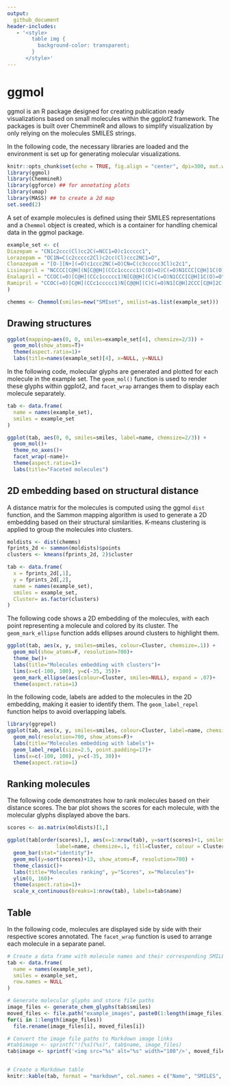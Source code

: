 ```yaml
---
output:
  github_document
header-includes:
   - '<style>
        table img {
          background-color: transparent;
        }
      </style>'
---
```


# ggmol

ggmol is an R package designed for creating publication ready visualizations based on small molecules within the ggplot2 framework. The packages is built over ChemmineR and allows to simplify visualization by only relying on the molecules SMILES strings.

In the following code, the necessary libraries are loaded and the environment is set up for generating molecular visualizations.

```r
knitr::opts_chunk$set(echo = TRUE, fig.align = "center", dpi=300, out.width = 600)
library(ggmol)
library(ChemmineR)
library(ggforce) ## for annotating plots
library(umap)
library(MASS) ## to create a 2d map
set.seed(2)
```

A set of example molecules is defined using their SMILES representations and a `Chemmol` object is created, which is a container for handling chemical data in the ggmol package.

```r
example_set <- c(
Diazepam = "CN1c2ccc(Cl)cc2C(=NCC1=O)c1ccccc1",
Lorazepam = "OC1N=C(c2ccccc2Cl)c2cc(Cl)ccc2NC1=O",
Clonazepam = "[O-][N+](=O)c1ccc2NC(=O)CN=C(c3ccccc3Cl)c2c1",
Lisinopril = "NCCCC[C@H](N[C@@H](CCc1ccccc1)C(O)=O)C(=O)N1CCC[C@H]1C(O)=O",
Enalapril = "CCOC(=O)[C@H](CCc1ccccc1)N[C@@H](C)C(=O)N1CCC[C@H]1C(O)=O",
Ramipril = "CCOC(=O)[C@H](CCc1ccccc1)N[C@@H](C)C(=O)N1[C@H]2CCC[C@H]2C[C@H]1C(O)=O"
)

chemms <- Chemmol(smiles=new("SMIset", smilist=as.list(example_set)))
```

## Drawing structures

```r
ggplot(mapping=aes(0, 0, smiles=example_set[4], chemsize=2/3)) +
  geom_mol(show_atoms=T)+
  theme(aspect.ratio=1)+
  labs(title=names(example_set)[4], x=NULL, y=NULL)
```


In the following code, molecular glyphs are generated and plotted for each molecule in the example set. The `geom_mol()` function is used to render these glyphs within ggplot2, and `facet_wrap` arranges them to display each molecule separately.

```r
tab <- data.frame(
  name = names(example_set),
  smiles = example_set
)

ggplot(tab, aes(0, 0, smiles=smiles, label=name, chemsize=2/3)) +
  geom_mol()+
  theme_no_axes()+
  facet_wrap(~name)+
  theme(aspect.ratio=1)+
  labs(title="Faceted molecules")
```

## 2D embedding based on structural distance

A distance matrix for the molecules is computed using the ggmol `dist` function, and the Sammon mapping algorithm is used to generate a 2D embedding based on their structural similarities. K-means clustering is applied to group the molecules into clusters.

```r
moldists <- dist(chemms)
fprints_2d <- sammon(moldists)$points
clusters <- kmeans(fprints_2d, 2)$cluster

tab <- data.frame(
  x = fprints_2d[,1],
  y = fprints_2d[,2],
  name = names(example_set),
  smiles = example_set,
  Cluster= as.factor(clusters)
)
```


The following code shows a 2D embedding of the molecules, with each point representing a molecule and colored by its cluster. The `geom_mark_ellipse` function adds ellipses around clusters to highlight them.

```r
ggplot(tab, aes(x, y, smiles=smiles, colour=Cluster, chemsize=.1)) +
  geom_mol(show_atoms=F, resolution=700)+
  theme_bw()+
  labs(title="Molecules embedding with clusters")+
  lims(x=c(-100, 100), y=c(-35, 35))+
  geom_mark_ellipse(aes(colour=Cluster, smiles=NULL), expand = .07)+
  theme(aspect.ratio=1)
```

In the following code, labels are added to the molecules in the 2D embedding, making it easier to identify them. The `geom_label_repel` function helps to avoid overlapping labels.

```r
library(ggrepel)
ggplot(tab, aes(x, y, smiles=smiles, colour=Cluster, label=name, chemsize=.08)) +
  geom_mol(resolution=700, show_atoms=F)+
  labs(title="Molecules embedding with labels")+
  geom_label_repel(size=2.5, point.padding=17)+
  lims(x=c(-100, 100), y=c(-35, 30))+
  theme(aspect.ratio=1)
```

## Ranking molecules

The following code demonstrates how to rank molecules based on their distance scores. The bar plot shows the scores for each molecule, with the molecular glyphs displayed above the bars.

```r
scores <- as.matrix(moldists)[1,]

ggplot(tab[order(scores),], aes(x=1:nrow(tab), y=sort(scores)+1, smiles=smiles,
                label=name, chemsize=.1, fill=Cluster, colour = Cluster)) +
  geom_bar(stat="identity")+
  geom_mol(y=sort(scores)+13, show_atoms=F, resolution=700) +
  theme_classic()+
  labs(title="Molecules ranking", y="Scores", x="Molecules")+
  ylim(0, 160)+
  theme(aspect.ratio=1)+
  scale_x_continuous(breaks=1:nrow(tab), labels=tab$name)
```

## Table

In the following code, molecules are displayed side by side with their respective scores annotated. The `facet_wrap` function is used to arrange each molecule in a separate panel.

```r
# Create a data frame with molecule names and their corresponding SMILES strings
tab <- data.frame(
  name = names(example_set),
  smiles = example_set,
  row.names = NULL
)

# Generate molecular glyphs and store file paths
image_files <- generate_chem_glyphs(tab$smiles)
moved_files <- file.path("example_images", paste0(1:length(image_files), ".png"))
for(i in 1:length(image_files))
  file.rename(image_files[i], moved_files[i])

# Convert the image file paths to Markdown image links
#tab$image <- sprintf("![%s](%s)", tab$name, image_files)
tab$image <- sprintf('<img src="%s" alt="%s" width="100"/>', moved_files, tab$name)


# Create a Markdown table
knitr::kable(tab, format = "markdown", col.names = c("Name", "SMILES", "Structure"))

```

